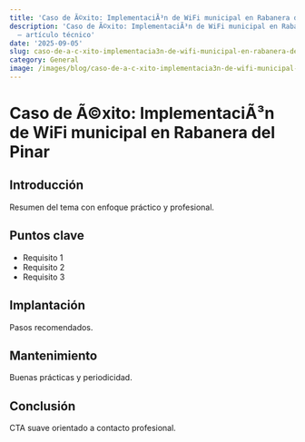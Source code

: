 ```yaml
---
title: 'Caso de Ã©xito: ImplementaciÃ³n de WiFi municipal en Rabanera del Pinar'
description: 'Caso de Ã©xito: ImplementaciÃ³n de WiFi municipal en Rabanera del Pinar
  — artículo técnico'
date: '2025-09-05'
slug: caso-de-a-c-xito-implementacia3n-de-wifi-municipal-en-rabanera-del-pinar
category: General
image: /images/blog/caso-de-a-c-xito-implementacia3n-de-wifi-municipal-en-rabanera-del-pinar/caso-de-a-c-xito-implementacia3n-de-wifi-municipal-en-rabanera-del-pinar-hero-001.webp
---
```


# Caso de Ã©xito: ImplementaciÃ³n de WiFi municipal en Rabanera del Pinar

## Introducción

Resumen del tema con enfoque práctico y profesional.

## Puntos clave

- Requisito 1
- Requisito 2
- Requisito 3

## Implantación

Pasos recomendados.

## Mantenimiento

Buenas prácticas y periodicidad.

## Conclusión

CTA suave orientado a contacto profesional.
